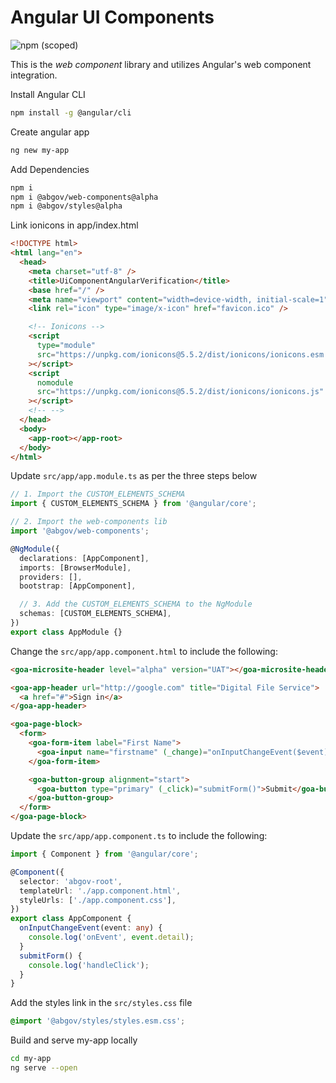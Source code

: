 
<Meta title="Setup/Angular" />

# Angular UI Components

![npm (scoped)](https://img.shields.io/npm/v/@abgov/web-components/alpha?color=%230081a2&label=web-components&style=flat-square)

This is the _web component_ library and utilizes Angular's web component integration.

Install Angular CLI

```bash
npm install -g @angular/cli
```

Create angular app

```bash
ng new my-app
```

Add Dependencies

```bash
npm i
npm i @abgov/web-components@alpha
npm i @abgov/styles@alpha
```

Link ionicons in app/index.html

```html
<!DOCTYPE html>
<html lang="en">
  <head>
    <meta charset="utf-8" />
    <title>UiComponentAngularVerification</title>
    <base href="/" />
    <meta name="viewport" content="width=device-width, initial-scale=1" />
    <link rel="icon" type="image/x-icon" href="favicon.ico" />

    <!-- Ionicons -->
    <script
      type="module"
      src="https://unpkg.com/ionicons@5.5.2/dist/ionicons/ionicons.esm.js"
    ></script>
    <script
      nomodule
      src="https://unpkg.com/ionicons@5.5.2/dist/ionicons/ionicons.js"
    ></script>
    <!-- -->
  </head>
  <body>
    <app-root></app-root>
  </body>
</html>
```

Update `src/app/app.module.ts` as per the three steps below

```typescript
// 1. Import the CUSTOM_ELEMENTS_SCHEMA
import { CUSTOM_ELEMENTS_SCHEMA } from '@angular/core';

// 2. Import the web-components lib
import '@abgov/web-components';

@NgModule({
  declarations: [AppComponent],
  imports: [BrowserModule],
  providers: [],
  bootstrap: [AppComponent],

  // 3. Add the CUSTOM_ELEMENTS_SCHEMA to the NgModule
  schemas: [CUSTOM_ELEMENTS_SCHEMA],
})
export class AppModule {}
```

Change the `src/app/app.component.html` to include the following:

```html
<goa-microsite-header level="alpha" version="UAT"></goa-microsite-header>

<goa-app-header url="http://google.com" title="Digital File Service">
  <a href="#">Sign in</a>
</goa-app-header>

<goa-page-block>
  <form>
    <goa-form-item label="First Name">
      <goa-input name="firstname" (_change)="onInputChangeEvent($event)" type="text"></goa-input>
    </goa-form-item>

    <goa-button-group alignment="start">
      <goa-button type="primary" (_click)="submitForm()">Submit</goa-button>
    </goa-button-group>
  </form>
</goa-page-block>
```

Update the `src/app/app.component.ts` to include the following:

```typescript
import { Component } from '@angular/core';

@Component({
  selector: 'abgov-root',
  templateUrl: './app.component.html',
  styleUrls: ['./app.component.css'],
})
export class AppComponent {
  onInputChangeEvent(event: any) {
    console.log('onEvent', event.detail);
  }
  submitForm() {
    console.log('handleClick');
  }
}
```

Add the styles link in the `src/styles.css` file

```css
@import '@abgov/styles/styles.esm.css';
```

Build and serve my-app locally

```bash
cd my-app
ng serve --open
```
